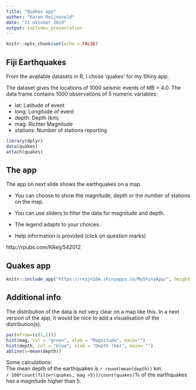 ---
title: "Quakes app"
author: "Karen Reijneveld"
date: "21 oktober 2019"
output: ioslides_presentation
---

```{r setup, include=FALSE}
knitr::opts_chunk$set(echo = FALSE)
```

## Fiji Earthquakes

From the available datasets in R, I chose 'quakes' for my Shiny app. 

The dataset gives the locations of 1000 seismic events of MB > 4.0. 
The data frame contains 1000 observations of 5 numeric variables:  

* lat: 	 Latitude of event  
* long:  Longitude of event
* depth: Depth (km)  
* mag: 	 Richter Magnitude  
* stations:  Number of stations reporting  

```{r data, message = FALSE}
library(dplyr)
data(quakes)
attach(quakes)
```

## The app

The app on next slide shows the earthquakes on a map.      


* You can choose to show the magnitude, depth or the number of stations on the map.   

* You can use sliders to filter the data for magnitude and depth.   

* The legend adapts to your choices.  

* Help information is provided (click on question marks)  

http://rpubs.com/KReij/542012 


## Quakes app
```{r}
knitr::include_app("https://reijn164.shinyapps.io/MyShinyApp/", height = "500px")
```
## Additional info
The distribution of the data is not very clear on a map like this. 
In a next version of the app, it would be nice to add a visualisation of the distribution(s).
```{r, fig.height=3}
par(mfrow=(c(1,2)))
hist(mag, col = "green", xlab = "Magnitude", main="")
hist(depth, col = "blue", xlab = "Depth (km)", main= "")
abline(v=mean(depth))
```
Some calculations:  
The mean depth of the earthquakes is `r round(mean(depth))` km.  
`r 100*count(filter(quakes, mag >5))/count(quakes)`% of the earthquakes has a magnitude higher than 5.